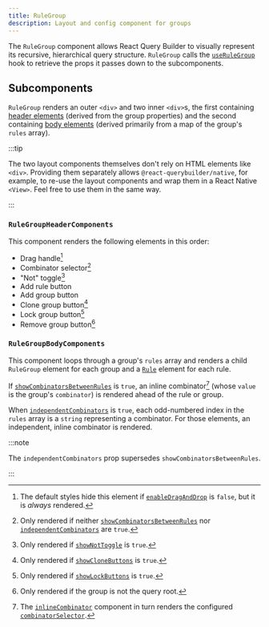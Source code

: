 ```yaml
---
title: RuleGroup
description: Layout and config component for groups
---
```


The `RuleGroup` component allows React Query Builder to visually represent its recursive, hierarchical query structure. `RuleGroup` calls the [`useRuleGroup`](../utils/hooks#userulegroup) hook to retrieve the props it passes down to the subcomponents.

## Subcomponents

`RuleGroup` renders an outer `<div>` and two inner `<div>`s, the first containing [header elements](#rulegroupheadercomponents) (derived from the group properties) and the second containing [body elements](#rulegroupbodycomponents) (derived primarily from a map of the group's `rules` array).

:::tip

The two layout components themselves don't rely on HTML elements like `<div>`. Providing them separately allows `@react-querybuilder/native`, for example, to re-use the layout components and wrap them in a React Native `<View>`. Feel free to use them in the same way.

:::

### `RuleGroupHeaderComponents`

This component renders the following elements in this order:

- Drag handle[^1]
- Combinator selector[^2]
- "Not" toggle[^3]
- Add rule button
- Add group button
- Clone group button[^4]
- Lock group button[^5]
- Remove group button[^6]

### `RuleGroupBodyComponents`

This component loops through a group's `rules` array and renders a child `RuleGroup` element for each group and a [`Rule`](./rule) element for each rule.

If [`showCombinatorsBetweenRules`](./querybuilder#showcombinatorsbetweenrules) is `true`, an inline combinator[^7] (whose `value` is the group's `combinator`) is rendered ahead of the rule or group.

When [`independentCombinators`](./querybuilder#independentcombinators) is `true`, each odd-numbered index in the `rules` array is a `string` representing a combinator. For those elements, an independent, inline combinator is rendered.

:::note

The `independentCombinators` prop supersedes `showCombinatorsBetweenRules`.

:::

[^1]: The default styles hide this element if [`enableDragAndDrop`](./querybuilder#enabledraganddrop) is `false`, but it is _always_ rendered.
[^2]: Only rendered if neither [`showCombinatorsBetweenRules`](./querybuilder#showcombinatorsbetweenrules) nor [`independentCombinators`](./querybuilder#independentcombinators) are `true`.
[^3]: Only rendered if [`showNotToggle`](./querybuilder#shownottoggle) is `true`.
[^4]: Only rendered if [`showCloneButtons`](./querybuilder#showclonebuttons) is `true`.
[^5]: Only rendered if [`showLockButtons`](./querybuilder#showlockbuttons) is `true`.
[^6]: Only rendered if the group is not the query root.
[^7]: The [`inlineCombinator`](./querybuilder#inlinecombinator) component in turn renders the configured [`combinatorSelector`](./querybuilder#combinatorselector).

